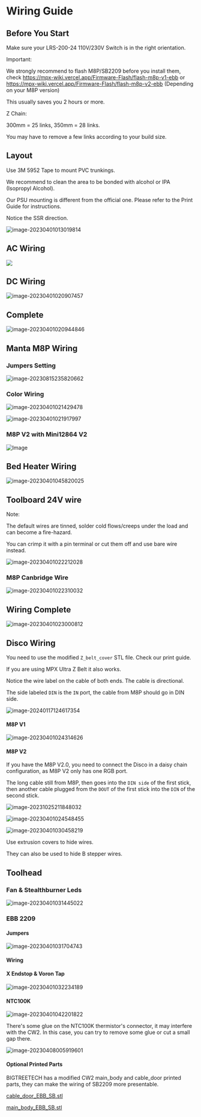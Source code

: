 # Wiring Guide


## Before You Start

<Callout type="info">
  Make sure your LRS-200-24 110V/230V Switch is in the right orientation.
</Callout>

<Callout type="info">

Important:

We strongly recommend to flash M8P/SB2209 before you install them, check https://mpx-wiki.vercel.app/Firmware-Flash/flash-m8p-v1-ebb or https://mpx-wiki.vercel.app/Firmware-Flash/flash-m8p-v2-ebb  (Depending on your M8P version)

This usually saves you 2 hours or more.

</Callout>





Z Chain:

300mm = 25 links, 350mm = 28 links.

You may have to remove a few links according to your build size.

##  Layout

Use 3M 5952 Tape to mount PVC trunkings. 



<Callout type="info">

We recommend to clean the area to be bonded with alcohol or IPA (Isopropyl Alcohol). 

Our PSU mounting is different from the official one. Please refer to the Print Guide for instructions.

Notice the SSR direction. 

</Callout>






![image-20230401013019814](https://img.mpx.wiki/i/2023/12/30/658f10f939afc.webp)

## AC Wiring



![](https://img.mpx.wiki/i/2023/12/30/658f10fe3a758.webp)



## DC Wiring

![image-20230401020907457](https://img.mpx.wiki/i/2023/12/30/658f110a7c498.webp)

## Complete

![image-20230401020944846](https://img.mpx.wiki/i/2023/12/30/658f110da2b66.webp)

## Manta M8P Wiring

### Jumpers Setting

![image-20230815235820662](https://img.mpx.wiki/i/2023/12/30/658f11103e1f9.webp)



### Color Wiring

![image-20230401021429478](https://img.mpx.wiki/i/2023/12/30/658f111000f71.webp)

![image-20230401021917997](https://img.mpx.wiki/i/2023/12/30/658f111331c37.webp)



### M8P V2 with Mini12864 V2

![Image](https://img.mpx.wiki/i/2023/12/30/658f120b4af2b.webp)

## Bed Heater Wiring

![image-20230401045820025](https://img.mpx.wiki/i/2023/12/30/658f11179c190.webp)

## Toolboard 24V wire 

<Callout type="warning">

Note:

The default wires are tinned, solder cold flows/creeps under the load and can become a fire-hazard.

You can crimp it with a pin terminal or cut them off and use bare wire instead. 

</Callout>



![image-20230401022212028](https://img.mpx.wiki/i/2023/12/30/658f1117c5818.webp)



### M8P Canbridge Wire

![image-20230401022310032](https://img.mpx.wiki/i/2023/12/30/658f1133b0049.webp)

## Wiring Complete

![image-20230401023000812](https://img.mpx.wiki/i/2023/12/30/658f11230574a.webp)

## Disco Wiring

<Callout type="info">

You need to use the modified `Z_belt_cover` STL file. Check our print guide.

If you are using MPX Ultra Z Belt it also works.

</Callout>

<Callout type="info">

Notice the wire label on the cable of both ends. The cable is directional.

The side labeled `DIN` is the `IN` port, the cable from M8P should go in DIN side. 

</Callout>

![image-20240117124617354](https://img.mpx.wiki/i/2024/01/17/65a75bce2faee.webp)

#### M8P V1

![image-20230401024314626](https://img.mpx.wiki/i/2023/12/30/658f112aa580b.webp)


#### M8P V2
<Callout type="info">

If you have the M8P V2.0, you need to connect the Disco in a daisy chain configuration, as M8P V2 only has one RGB port.

The long cable still from M8P, then goes into the `DIN side` of the first stick, then another cable plugged from the `DOUT` of the first stick into the `DIN` of the second stick.

</Callout>




![image-20231025211848032](https://img.mpx.wiki/i/2023/12/30/658f11327db8d.webp)

![image-20230401024548455](https://img.mpx.wiki/i/2023/12/30/658f1138e0844.webp)

![image-20230401030458219](https://img.mpx.wiki/i/2023/12/30/658f11368e49d.webp)

<Callout type="info">

Use extrusion covers to hide wires. 

They can also be used to hide B stepper wires. 

</Callout>

## Toolhead

### Fan &amp; Stealthburner Leds

![image-20230401031445022](https://img.mpx.wiki/i/2023/12/30/658f113b86dd6.webp)

### EBB 2209 

#### Jumpers

![image-20230401031704743](https://img.mpx.wiki/i/2023/12/30/658f113adb6ce.webp)

#### Wiring 

#### X Endstop &amp; Voron Tap

![image-20230401032234189](https://img.mpx.wiki/i/2023/12/30/658f113c34253.webp)

#### NTC100K

![image-20230401042201822](https://img.mpx.wiki/i/2023/12/30/658f114225302.webp)

There's some glue on the NTC100K thermistor's connector, it may interfere with the CW2.
In this case, you can try to remove some glue or cut a small gap there.

![image-20230408005919601](https://img.mpx.wiki/i/2023/12/30/658f1143bf79a.webp)

#### Optional Printed Parts

BIGTREETECH has a modified CW2 main_body and cable_door printed parts, they can make the wiring of SB2209 more presentable.

[cable_door_EBB_SB.stl](https://github.com/bigtreetech/EBB/blob/master/EBB%20SB2240_2209%20CAN/Custom%20Printed%20Parts/cable_door_EBB_SB.stl)

[main_body_EBB_SB.stl](https://github.com/bigtreetech/EBB/blob/master/EBB%20SB2240_2209%20CAN/Custom%20Printed%20Parts/main_body_EBB_SB.stl)
